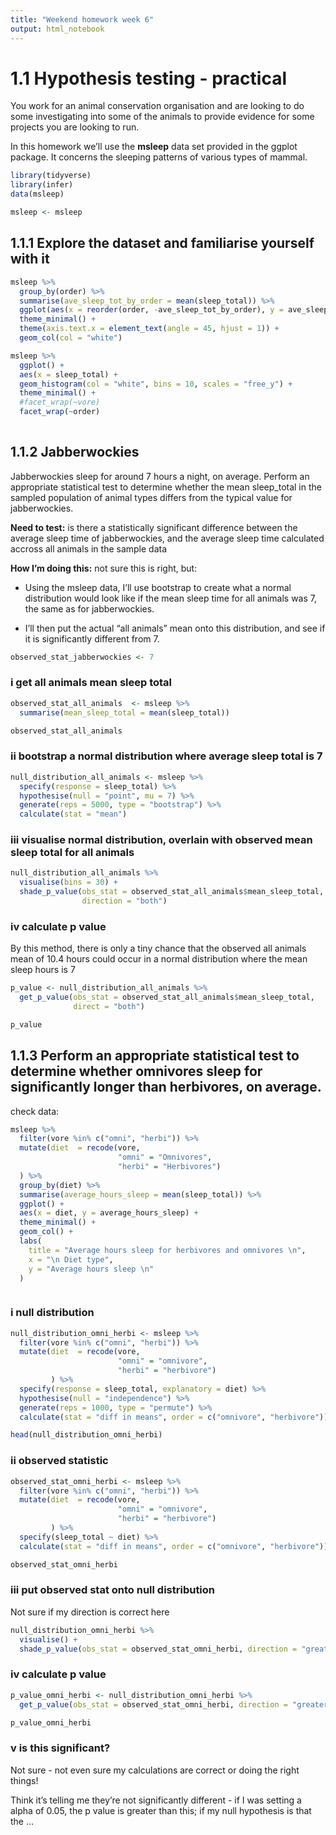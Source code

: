 ```yaml
---
title: "Weekend homework week 6"
output: html_notebook
---
```


# 1.1 Hypothesis testing - practical

You work for an animal conservation organisation and are looking to do some investigating into some of the animals to provide evidence for some projects you are looking to run.

In this homework we’ll use the **msleep** data set provided in the ggplot package. It concerns the sleeping patterns of various types of mammal.

```r
library(tidyverse)
library(infer)
data(msleep)
```

```r
msleep <- msleep
```

## 1.1.1 Explore the dataset and familiarise yourself with it

```r
msleep %>% 
  group_by(order) %>% 
  summarise(ave_sleep_tot_by_order = mean(sleep_total)) %>% 
  ggplot(aes(x = reorder(order, -ave_sleep_tot_by_order), y = ave_sleep_tot_by_order)) +
  theme_minimal() +
  theme(axis.text.x = element_text(angle = 45, hjust = 1)) +
  geom_col(col = "white") 
```

```r
msleep %>% 
  ggplot() +
  aes(x = sleep_total) +
  geom_histogram(col = "white", bins = 10, scales = "free_y") +
  theme_minimal() +
  #facet_wrap(~vore)
  facet_wrap(~order)
  
```


## 1.1.2 Jabberwockies

Jabberwockies sleep for around 7 hours a night, on average. Perform an appropriate statistical test to determine whether the mean sleep_total in the sampled population of animal types differs from the typical value for jabberwockies.

**Need to test:** is there a statistically significant difference between the average sleep time of jabberwockies, and the average sleep time calculated accross all animals in the sample data

**How I'm doing this:** not sure this is right, but:

* Using the msleep data, I'll use bootstrap to create what a normal distribution would look like if the mean sleep time for all animals was 7, the same as for jabberwockies.

* I'll then put the actual "all animals" mean onto this distribution, and see if it is significantly different from 7.

```r
observed_stat_jabberwockies <- 7
```


### i get all animals mean  sleep total
```r
observed_stat_all_animals  <- msleep %>% 
  summarise(mean_sleep_total = mean(sleep_total))

observed_stat_all_animals
```

### ii bootstrap a normal distribution where average sleep total is 7
```r
null_distribution_all_animals <- msleep %>%
  specify(response = sleep_total) %>% 
  hypothesise(null = "point", mu = 7) %>% 
  generate(reps = 5000, type = "bootstrap") %>% 
  calculate(stat = "mean")
```
### iii visualise normal distribution, overlain with observed mean sleep total for all animals
```r
null_distribution_all_animals %>% 
  visualise(bins = 30) +
  shade_p_value(obs_stat = observed_stat_all_animals$mean_sleep_total,
                direction = "both")
```

### iv calculate p value

By this method, there is only a tiny chance that the observed all animals mean of 10.4 hours could occur in a normal distribution where the mean sleep hours is 7
```r
p_value <- null_distribution_all_animals %>% 
  get_p_value(obs_stat = observed_stat_all_animals$mean_sleep_total,
              direct = "both")

p_value
```

## 1.1.3 Perform an appropriate statistical test to determine whether omnivores sleep for significantly longer than herbivores, on average.

check data:
```r
msleep %>% 
  filter(vore %in% c("omni", "herbi")) %>% 
  mutate(diet  = recode(vore,
                        "omni" = "Omnivores",
                        "herbi" = "Herbivores")
  ) %>%
  group_by(diet) %>% 
  summarise(average_hours_sleep = mean(sleep_total)) %>% 
  ggplot() +
  aes(x = diet, y = average_hours_sleep) +
  theme_minimal() +
  geom_col() +
  labs(
    title = "Average hours sleep for herbivores and omnivores \n",
    x = "\n Diet type",
    y = "Average hours sleep \n"
  )
```


```r
```


### i null distribution

```r
null_distribution_omni_herbi <- msleep %>% 
  filter(vore %in% c("omni", "herbi")) %>% 
  mutate(diet  = recode(vore,
                        "omni" = "omnivore",
                        "herbi" = "herbivore")
         ) %>% 
  specify(response = sleep_total, explanatory = diet) %>% 
  hypothesise(null = "independence") %>% 
  generate(reps = 1000, type = "permute") %>% 
  calculate(stat = "diff in means", order = c("omnivore", "herbivore"))

head(null_distribution_omni_herbi)
```

### ii observed statistic
```r
observed_stat_omni_herbi <- msleep %>%
  filter(vore %in% c("omni", "herbi")) %>% 
  mutate(diet  = recode(vore,
                        "omni" = "omnivore",
                        "herbi" = "herbivore")
         ) %>% 
  specify(sleep_total ~ diet) %>% 
  calculate(stat = "diff in means", order = c("omnivore", "herbivore"))

observed_stat_omni_herbi
```


### iii put observed stat onto null  distribution

Not sure if my direction is correct here
```r
null_distribution_omni_herbi %>% 
  visualise() +
  shade_p_value(obs_stat = observed_stat_omni_herbi, direction = "greater")
```


### iv calculate p value
```r
p_value_omni_herbi <- null_distribution_omni_herbi %>% 
  get_p_value(obs_stat = observed_stat_omni_herbi, direction = "greater")

p_value_omni_herbi
```
### v is this significant?

Not sure - not even sure my calculations are correct or doing the right things!

Think it's telling me they're not significantly different - if I was setting a alpha of 0.05, the p value is greater than this; if my null hypothesis is that the ...


